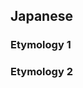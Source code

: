 {{also|じょう}}
==Japanese==
===Etymology 1===
{{ja-see|背負う}}
===Etymology 2===
{{ja-see-kango|小|正|生|声|昭|商|章|相|勝|省|象|証|招|賞|性|承|将|宵|肖|床|升|荘|症|匠|鐘|姓|祥|称|詔|衝|請|礁|庄|翔|笙|頌|鈔|妾|簫|鍾|鉦|兄鷹|少輔|諸有}}